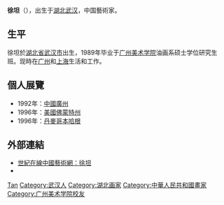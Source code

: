 {{Otheruses|徐坦}}
'''徐坦'''（{{bd|1957年|catIdx=X徐坦}}），出生于[[湖北|湖北]][[武汉|武汉]]，中国藝術家。

== 生平 ==
徐坦於[[湖北省|湖北省]][[武汉市|武汉市]]出生，1989年毕业于[[广州美术学院|广州美术学院]]油画系硕士学位研究生班。现時在[[广州|广州]]和[[上海|上海]]生活和工作。

== 個人展覽 ==
* 1992年：[[中國|中國]][[廣州|廣州]]
* 1996年：[[美國|美國]][[佛蒙特州|佛蒙特州]]
* 1996年：[[丹麥|丹麥]][[哥本哈根|哥本哈根]]

== 外部連結 ==
* [https://web.archive.org/web/20061118172438/http://cn.cl2000.com/exhi/big.php?ex_id=54&painter_id=1998 世紀在線中國藝術網：徐坦]
* [https://web.archive.org/web/20061011235823/http://www.biz-art.com/index.php?id=88 ]

{{China-artist-stub}}

{{Authority control}}
{{DEFAULTSORT:Xu徐}}
[[Category:徐姓|Tan]]
[[Category:武汉人|Category:武汉人]]
[[Category:湖北画家|Category:湖北画家]]
[[Category:中華人民共和國畫家|Category:中華人民共和國畫家]]
[[Category:广州美术学院校友|Category:广州美术学院校友]]